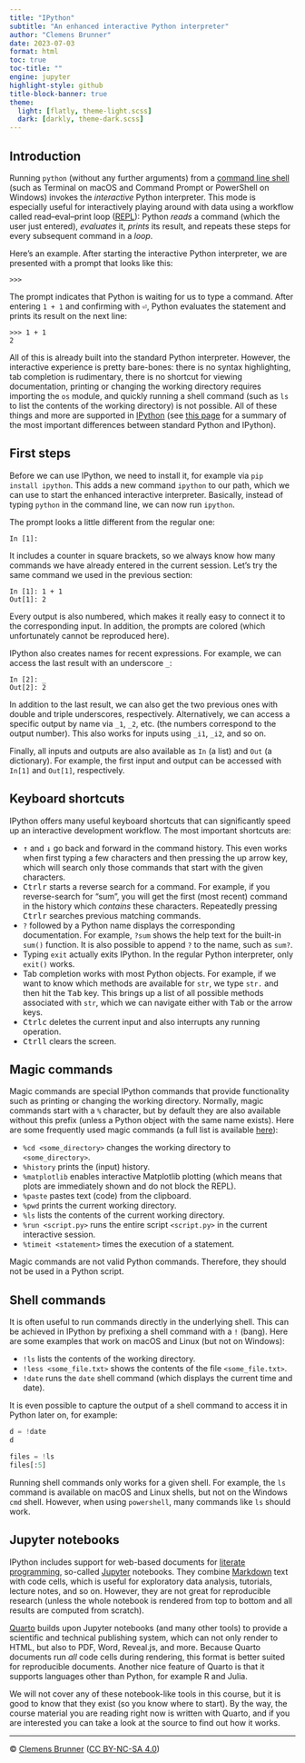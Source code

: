 ```yaml
---
title: "IPython"
subtitle: "An enhanced interactive Python interpreter"
author: "Clemens Brunner"
date: 2023-07-03
format: html
toc: true
toc-title: ""
engine: jupyter
highlight-style: github
title-block-banner: true
theme:
  light: [flatly, theme-light.scss]
  dark: [darkly, theme-dark.scss]
---
```


## Introduction

Running `python` (without any further arguments) from a [command line shell](https://en.wikipedia.org/wiki/Shell_(computing)) (such as Terminal on macOS and Command Prompt or PowerShell on Windows) invokes the *interactive* Python interpreter. This mode is especially useful for interactively playing around with data using a workflow called read–eval–print loop ([REPL](https://en.wikipedia.org/wiki/Read%E2%80%93eval%E2%80%93print_loop)): Python *reads* a command (which the user just entered), *evaluates* it, *prints* its result, and repeats these steps for every subsequent command in a *loop*.

Here's an example. After starting the interactive Python interpreter, we are presented with a prompt that looks like this:

```
>>>
```

The prompt indicates that Python is waiting for us to type a command. After entering `1 + 1` and confirming with <kbd>⏎</kbd>, Python evaluates the statement and prints its result on the next line:

```
>>> 1 + 1
2
```

All of this is already built into the standard Python interpreter. However, the interactive experience is pretty bare-bones: there is no syntax highlighting, tab completion is rudimentary, there is no shortcut for viewing documentation, printing or changing the working directory requires importing the `os` module, and quickly running a shell command (such as `ls` to list the contents of the working directory) is not possible. All of these things and more are supported in [IPython](https://ipython.readthedocs.io/en/stable/index.html) (see [this page](https://ipython.readthedocs.io/en/stable/interactive/python-ipython-diff.html) for a summary of the most important differences between standard Python and IPython).


## First steps

Before we can use IPython, we need to install it, for example via `pip install ipython`. This adds a new command `ipython` to our path, which we can use to start the enhanced interactive interpreter. Basically, instead of typing `python` in the command line, we can now run `ipython`.

The prompt looks a little different from the regular one:

```
In [1]:
```

It includes a counter in square brackets, so we always know how many commands we have already entered in the current session. Let's try the same command we used in the previous section:

```
In [1]: 1 + 1
Out[1]: 2
```

Every output is also numbered, which makes it really easy to connect it to the corresponding input. In addition, the prompts are colored (which unfortunately cannot be reproduced here).

IPython also creates names for recent expressions. For example, we can access the last result with an underscore `_`:

```
In [2]: _
Out[2]: 2
```

In addition to the last result, we can also get the two previous ones with double and triple underscores, respectively. Alternatively, we can access a specific output by name via `_1`, `_2`, etc. (the numbers correspond to the output number). This also works for inputs using `_i1`, `_i2`, and so on.

Finally, all inputs and outputs are also available as `In` (a list) and `Out` (a dictionary). For example, the first input and output can be accessed with `In[1]` and `Out[1]`, respectively.


## Keyboard shortcuts

IPython offers many useful keyboard shortcuts that can significantly speed up an interactive development workflow. The most important shortcuts are:

- <kbd>↑</kbd> and <kbd>↓</kbd> go back and forward in the command history. This even works when first typing a few characters and then pressing the up arrow key, which will search only those commands that start with the given characters.
- <kbd>Ctrl</kbd><kbd>r</kbd> starts a reverse search for a command. For example, if you reverse-search for "sum", you will get the first (most recent) command in the history which *contains* these characters. Repeatedly pressing <kbd>Ctrl</kbd><kbd>r</kbd> searches previous matching commands.
- `?` followed by a Python name displays the corresponding documentation. For example, `?sum` shows the help text for the built-in `sum()` function. It is also possible to append `?` to the name, such as `sum?`.
- Typing `exit` actually exits IPython. In the regular Python interpreter, only `exit()` works.
- Tab completion works with most Python objects. For example, if we want to know which methods are available for `str`, we type `str.` and then hit the <kbd>Tab</kbd> key. This brings up a list of all possible methods associated with `str`, which we can navigate either with <kbd>Tab</kbd> or the arrow keys.
- <kbd>Ctrl</kbd><kbd>c</kbd> deletes the current input and also interrupts any running operation.
- <kbd>Ctrl</kbd><kbd>l</kbd> clears the screen.


## Magic commands

Magic commands are special IPython commands that provide functionality such as printing or changing the working directory. Normally, magic commands start with a `%` character, but by default they are also available without this prefix (unless a Python object with the same name exists). Here are some frequently used magic commands (a full list is available [here](https://ipython.readthedocs.io/en/stable/interactive/magics.html)):

- `%cd <some_directory>` changes the working directory to `<some_directory>`.
- `%history` prints the (input) history.
- `%matplotlib` enables interactive Matplotlib plotting (which means that plots are immediately shown and do not block the REPL).
- `%paste` pastes text (code) from the clipboard.
- `%pwd` prints the current working directory.
- `%ls` lists the contents of the current working directory.
- `%run <script.py>` runs the entire script `<script.py>` in the current interactive session.
- `%timeit <statement>` times the execution of a statement.

:::{.callout-note}
Magic commands are not valid Python commands. Therefore, they should not be used in a Python script.
:::


## Shell commands

It is often useful to run commands directly in the underlying shell. This can be achieved in IPython by prefixing a shell command with a `!` (bang). Here are some examples that work on macOS and Linux (but not on Windows):

- `!ls` lists the contents of the working directory.
- `!less <some_file.txt>` shows the contents of the file `<some_file.txt>`.
- `!date` runs the `date` shell command (which displays the current time and date).

It is even possible to capture the output of a shell command to access it in Python later on, for example:

```python
d = !date
d
```

```python
files = !ls
files[:5]
```

:::{.callout-tip}
Running shell commands only works for a given shell. For example, the `ls` command is available on macOS and Linux shells, but not on the Windows `cmd` shell. However, when using `powershell`, many commands like `ls` should work.
:::


## Jupyter notebooks

IPython includes support for web-based documents for [literate programming](https://en.wikipedia.org/wiki/Literate_programming), so-called [Jupyter](https://jupyter.org/) notebooks. They combine [Markdown](https://daringfireball.net/projects/markdown/) text with code cells, which is useful for exploratory data analysis, tutorials, lecture notes, and so on. However, they are not great for reproducible research (unless the whole notebook is rendered from top to bottom and all results are computed from scratch).

[Quarto](https://quarto.org/) builds upon Jupyter notebooks (and many other tools) to provide a scientific and technical publishing system, which can not only render to HTML, but also to PDF, Word, Reveal.js, and more. Because Quarto documents run *all* code cells during rendering, this format is better suited for reproducible documents. Another nice feature of Quarto is that it supports languages other than Python, for example R and Julia.

We will not cover any of these notebook-like tools in this course, but it is good to know that they exist (so you know where to start). By the way, the course material you are reading right now is written with Quarto, and if you are interested you can take a look at the source to find out how it works.

---

© [Clemens Brunner](https://cbrnr.github.io/) ([CC BY-NC-SA 4.0](https://creativecommons.org/licenses/by-nc-sa/4.0/))

